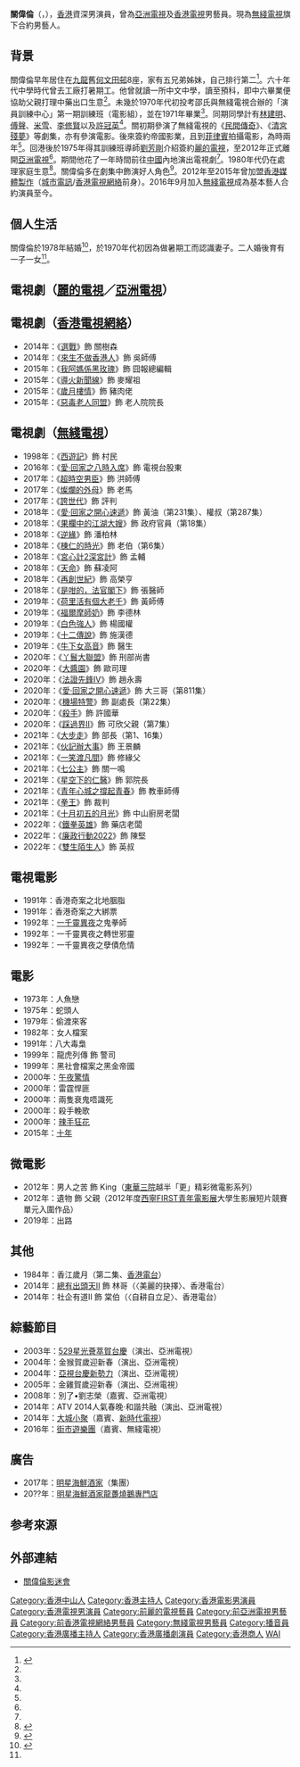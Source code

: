 {{not|關維麟|關偉}}
{{藝人
| 姓名 = 關偉倫
| 類型 = 男藝人
| 綽號 = 大俠、偉倫哥
| 羅馬拼音 = Kwan Wai Lun
| 出生日期 = {{birth date and age|1951|7|16}}<ref>{{Cite web |url=http://photo.hkmatters.com/%E5%A8%9B%E6%A8%82/%E9%A6%99%E6%B8%AF%E9%9B%BB%E8%A6%96?id=303081623131066&jfb1=1 |title=關偉倫生日 |access-date=2017-05-25 |archive-url=https://web.archive.org/web/20161112210154/http://photo.hkmatters.com/%E5%A8%9B%E6%A8%82/%E9%A6%99%E6%B8%AF%E9%9B%BB%E8%A6%96?id=303081623131066&jfb1=1#jfbalbum-1 |archive-date=2016-11-12 |dead-url=yes }}</ref>
| 出生地點 = {{CHN}}[[廣東省|廣東省]][[中山市|中山市]]
| 國籍 = {{CNHK}}
| 籍貫 = [[廣東省|廣東]][[中山市|中山]]
| 職業 = [[演員|演員]]、[[救生員|救生員]]、[[主持人|主持人]]、[[播音員|播音員]]
| 語言 = [[粵語|粵語]]、[[英語|英語]]、[[現代標準漢語|國語]]、[[中山市|中山話]]
| 教育程度 = 預科畢業
| 出道日期 = 1971年
| 配偶 = {{marriage|馬麗娟|1978}}
| 活躍年代 = 1971年至今
| 經紀公司 = [[亞洲電視|麗的電視]]（1975年-2012年）<br>[[HKTV|香港電視]]<ref>{{cite web |url=https://www.hktv.com.hk/press_admin/files_upload/PR_15Feb2013_C.pdf |title=香港電視台前幕後人員新春團拜 歡躍迎新禧 |last= |first= |date=2013-2-15 |website= |publisher=香港電視 |access-date=2020-5-25 |quote=}}</ref>（2012年-2015年）<br>[[TVB|無綫電視]]（2016年至今）
| 網站 = 
}}

'''關偉倫'''（{{lang-en|Alan Kwan Wai Lun}}，{{bd|1951年|7月16日|catIdx=K關}}），[[香港|香港]]資深男演員，曾為[[亞洲電視|亞洲電視]]及[[香港電視網絡|香港電視]]男藝員。現為[[無綫電視|無綫電視]]旗下合約男藝人。

==背景==
關偉倫早年居住在[[九龍|九龍]]舊[[何文田邨|何文田邨]]8座，家有五兄弟姊妹，自己排行第二<ref name="【關偉倫專訪】見證麗的亞視由盛而衰 關偉倫難忘一份人情味">{{cite web |url=https://www.mpweekly.com/entertainment/focus/local/20190727-164022 |title=【關偉倫專訪】見證麗的亞視由盛而衰 關偉倫難忘一份人情味 |last= |first= |date=2019-7-27 |website= |publisher=明周 |access-date=2020-5-25 |quote=}}</ref>。六十年代中學時代曾去工廠打暑期工。他曾就讀一所中文中學，讀至預科，即中六畢業便協助父親打理中藥出口生意<ref name="【關偉倫專訪】見證麗的亞視由盛而衰 關偉倫難忘一份人情味" />。未幾於1970年代初投考邵氏與無綫電視合辦的「演員訓練中心」第一期訓練班（電影組），並在1971年畢業<ref name="【關偉倫專訪】見證麗的亞視由盛而衰 關偉倫難忘一份人情味" />。同期同學計有[[林建明|林建明]]、[[傅聲|傅聲]]、[[米雪|米雪]]、[[李修賢|李修賢]]以及[[許冠英|許冠英]]<ref name="【關偉倫專訪】見證麗的亞視由盛而衰 關偉倫難忘一份人情味" />。關初期參演了無綫電視的《[[民間傳奇|民間傳奇]]》、《[[清宮殘夢|清宮殘夢]]》等劇集，亦有參演電影。後來簽約帝國影業，且到[[菲律賓|菲律賓]]拍攝電影，為時兩年<ref name="【關偉倫專訪】見證麗的亞視由盛而衰 關偉倫難忘一份人情味" />。回港後於1975年得其訓練班導師[[劉芳剛|劉芳剛]]介紹簽約[[麗的電視|麗的電視]]，至2012年正式離開[[亞洲電視|亞洲電視]]<ref name="【關偉倫專訪】見證麗的亞視由盛而衰 關偉倫難忘一份人情味" />。期間他花了一年時間前往[[中國|中國]]內地演出電視劇<ref name="【關偉倫專訪】見證麗的亞視由盛而衰 關偉倫難忘一份人情味" />。1980年代仍在處理家庭生意<ref>{{cite news | title=關偉倫從影十年 多數演老實角色 | url=https://mmis.hkpl.gov.hk/coverpage/-/coverpage/view?_coverpage_WAR_mmisportalportlet_hsf=%E9%97%9C%E5%81%89%E5%80%AB&_coverpage_WAR_mmisportalportlet_actual_q=%28%20verbatim_dc.collection%3A%28%22Old%5C%20HK%5C%20Newspapers%22%29%20%29%20AND+%28%20%28%20allTermsMandatory%3A%28true%29%20OR+all_dc.title%3A%28%E9%97%9C%E5%81%89%E5%80%AB%29%20OR+all_dc.creator%3A%28%E9%97%9C%E5%81%89%E5%80%AB%29%20OR+all_dc.contributor%3A%28%E9%97%9C%E5%81%89%E5%80%AB%29%20OR+all_dc.subject%3A%28%E9%97%9C%E5%81%89%E5%80%AB%29%20OR+fulltext%3A%28%E9%97%9C%E5%81%89%E5%80%AB%29%20OR+all_dc.description%3A%28%E9%97%9C%E5%81%89%E5%80%AB%29%20%29%20%29&_coverpage_WAR_mmisportalportlet_sort_field=score&p_r_p_-1078056564_c=QF757YsWv5%2FH7zGe%2FKF%2BFBNiQtdfA9Qd&_coverpage_WAR_mmisportalportlet_o=2&_coverpage_WAR_mmisportalportlet_sort_order=desc | pages=5  | publisher=工商晚報 | date=1982-4-1 | accessdate=2020-5-25 |quote= }}</ref>。關偉倫多在劇集中飾演好人角色<ref>{{cite news | title=葉振棠、葉潔馨和關偉倫盡訴心中情 | url=http://seattlechinesetimes.com/2016/03/23/ye-concert/ | format= | publisher=西城時報 | date=2016-3-23 | accessdate=2020-5-25 |quote= }}</ref>。2012年至2015年曾加盟[[香港媒體製作|香港媒體製作]]（[[城市電訊|城市電訊]]/[[香港電視網絡|香港電視網絡]]前身）。2016年9月加入[[無綫電視|無綫電視]]成為基本藝人合約演員至今。

==個人生活==
關偉倫於1978年結婚<ref>{{cite news | title=關偉倫下月三日小登科 | url=https://mmis.hkpl.gov.hk/coverpage/-/coverpage/view?_coverpage_WAR_mmisportalportlet_hsf=%E9%97%9C%E5%81%89%E5%80%AB&_coverpage_WAR_mmisportalportlet_actual_q=%28%20verbatim_dc.collection%3A%28%22Old%5C%20HK%5C%20Newspapers%22%29%20%29%20AND+%28%20%28%20allTermsMandatory%3A%28true%29%20OR+all_dc.title%3A%28%E9%97%9C%E5%81%89%E5%80%AB%29%20OR+all_dc.creator%3A%28%E9%97%9C%E5%81%89%E5%80%AB%29%20OR+all_dc.contributor%3A%28%E9%97%9C%E5%81%89%E5%80%AB%29%20OR+all_dc.subject%3A%28%E9%97%9C%E5%81%89%E5%80%AB%29%20OR+fulltext%3A%28%E9%97%9C%E5%81%89%E5%80%AB%29%20OR+all_dc.description%3A%28%E9%97%9C%E5%81%89%E5%80%AB%29%20%29%20%29&_coverpage_WAR_mmisportalportlet_sort_field=score&p_r_p_-1078056564_c=QF757YsWv590sfJGwue6odJirOZQnNAE&_coverpage_WAR_mmisportalportlet_o=7&_coverpage_WAR_mmisportalportlet_sort_order=desc | pages=16  | publisher=華僑日報 | date=1978-3-25 | accessdate=2020-5-25 |quote= }}</ref>，於1970年代初因為做暑期工而認識妻子。二人婚後育有一子一女<ref name="【關偉倫專訪】見證麗的亞視由盛而衰 關偉倫難忘一份人情味" />。

== 電視劇（[[麗的電視|麗的電視]]／[[亞洲電視|亞洲電視]]） ==
{{columns-list|2|
*1976年：《[[大家姐_(電視劇)|大家姐]]》飾 亞倫
*1977年：《[[七武器|七武器]]》之孔雀翎 飾 秋鳳梧
*1977年：《[[浪淘沙_(1977年電視劇)|浪淘沙]]》 飾 胡澤生
*1977年：《[[電視人_(電視劇)|電視人]]》飾 宋寶明
*1978年：《[[巨星_(電視劇)|巨星]]》飾 律師
*1978年：《[[十二生肖_(電視劇)|十二生肖]]》
*1978年：《[[變色龍　(電視劇)|變色龍]]》飾 張子豪
*1979年：《[[沈勝衣|沈勝衣]]·十三殺手》飾 雍劍公子
*1979年：《[[天蠶變|天蠶變]]》飾 白石
*1979年：《[[天龍訣|天龍訣]]》飾 高升
*1980年：《[[浮生六劫|浮生六劫]]》飾 檢控官
*1980年：《[[大地恩情|大地恩情]]》飾 容勝
*1980年：《[[小小心願|小小心願]]》飾 律師
*1980年：《[[太極張三豐_(電視劇)|太極張三豐]]》飾 魏金
*1981年：《[[浴血太平山|浴血太平山]]》 飾 雞江 
*1981年：《[[大昏迷|大昏迷]]》 飾 血庫主管
*1981年：《[[對對糊|對對糊]]》飾 林經理
*1981年：《[[蕩寇志_(電視劇)|蕩寇志]]》 飾 官夲
*1983年：《[[唐伯虎三戲秋香|唐伯虎三戲秋香]]》飾 文徵明
*1983年：《[[少女慈禧|少女慈禧]]》飾 龔半倫
*1985年：《[[諸葛亮_(亞視電視劇集)|諸葛亮]]》飾 [[陸遜|陸遜]]
*1986年：《[[秦始皇　(香港電視劇)|秦始皇]]》飾 [[蒙恬|蒙恬]]
*1986年：《[[九月鷹飛　(電視劇)|九月鷹飛]]》
*1987年：《[[母親　(1977年電視劇)|母親]]》飾 何國威
*1987年：《[[新小五義|新小五義]]》
*1987年：《[[滿清十三皇朝|滿清十三皇朝]]·努爾哈赤》飾 [[代善|代善]]
*1987年：《[[滿清十三皇朝|滿清十三皇朝]]·皇太極》飾 [[代善|代善]]
*1987年：《[[滿清十三皇朝|滿清十三皇朝]]·順治》飾 [[代善|代善]]
*1987年：《[[成吉思汗　(亞洲電視劇集)|成吉思汗]]》飾 [[木華黎|木華黎]]
*1988年：《[[滿清十三皇朝|滿清十三皇朝]]·雍正》飾 [[張廷玉|張廷玉]]
*1989年：《[[安樂茶飯|安樂茶飯]]》 飾 余錫昌
*1989年：《[[夜琉璃|夜琉璃]]》
*1989年：《[[天堂夢|天堂夢]]》 飾 阮健強
*1989年：《[[皇家檔案|皇家檔案]]》飾 老麥
*1989年：《[[皇家檔案II|皇家檔案II]]》飾 阿華
*1989年：《[[皇家檔案III|皇家檔案III]]》飾 阿華
*1990年：《[[滿清十三皇朝|滿清十三皇朝]]·血染紫禁城》飾 文祥
*1990年：《[[我係Tuna_Fi|我係Tuna Fi]]》飾 勤表哥
*1990年：《[[滿清十三皇朝|滿清十三皇朝]]·皇城爭霸》飾 [[奕譞|醇親王奕譞]]
*1991年：《[[上海一九四九|上海一九四九]]》
*1991年：《[[中華英雄之中華傲訣|中華英雄之中華傲訣]]》飾 白楓
*1991年：《[[劍神不敗|劍神不敗]]》
*1992年：《[[摩登七十二家房客|摩登七十二家房客]]》
*1992年：《[[仙鶴神針|仙鶴神針]]》
*1993年：《[[新香港奇案|新香港奇案]]》
*1993年：《[[天蠶變之再與天比高|天蠶變之再與天比高]]》飾 地尊
*1993年：《[[銀狐|銀狐]]》
*1993年：《[[勝者為王Ⅲ王者之戰|勝者為王Ⅲ王者之戰]]》
*1994年：《[[戲王之王_(電視劇)|戲王之王]]》
*1994年：《[[中國教父Ⅱ再起風雲|中國教父Ⅱ再起風雲]]》飾 朱老闆
*1994年：《[[岳飛傳|岳飛傳]]》飾 王佐
*1994年：《[[郎心如鐵_(1994年電視劇)|郎心如鐵]]》（又名《失落真心》）飾 肥佬波/趙老編
*1994年：《[[碧血青天楊家將|碧血青天楊家將]]》飾 王顯
*1994年：《[[碧血青天珍珠旗|碧血青天珍珠旗]]》飾 營長
*1994年：《[[少林義士洪熙官|少林義士洪熙官]]》飾 知縣
*1994年：《[[九王奪位|九王奪位]]》飾 鄂爾泰
*1995年：《[[九品芝麻官　(電視劇)|九品芝麻官]]》飾 洪發
*1995年：《[[新包青天|新包青天]]·殺母狀元》飾 江哥
*1995年：《[[新包青天|新包青天]]·審白毛》飾 包勤
*1995年：《[[新包青天|新包青天]]·鐵丘墳》飾 閻王
*1995年：《[[新包青天|新包青天]]·殉情記》飾 楊三叔
*1995年：《[[新包青天|新包青天]]·義膽柔情》飾 王岡
*1995年：《[[新包青天|新包青天]]·弒夫記》飾 何進
*1995年：《[[新包青天|新包青天]]·滄海月明珠有淚》飾 金祿
*1995年：《[[新包青天|新包青天]]·仇之劍》飾 夏侯忠
*1995年：《[[新包青天|新包青天]]·大執法》飾 蘇賢光
*1995年：《[[新包青天|新包青天]]·英列千秋》飾 金大成
*1995年：《[[精武門　(電視劇)|精武門]]》飾 鄧添
*1996年：《[[我和春天有個約會|我和春天有個約會]]》飾 Philip
*1996年：《[[再見艷陽天|再見艷陽天]]》飾 余九叔
*1996年：《[[坊間傳奇|坊間傳奇]]·八喜圖》
*1996年：《[[坊間傳奇|坊間傳奇]]·玉堂春》
*1996年：《[[坊間傳奇|坊間傳奇]]·甘戴綠頭巾》
*1996年：《[[真相_(亞洲電視劇集)|真相]]》飾 羅永賢
*1996年：《[[劍嘯江湖|劍嘯江湖]]》飾 林邦
*1996年：《[[萬事勝意|萬事勝意]]》飾 杜Sir
*1997年：《[[等著你回來|等著你回來]]》飾 羅局長
*1997年：《[[國際刑警1997|國際刑警1997]]·傘之輓歌》飾 黑崎
*1997年：《[[國際刑警1997|國際刑警1997]]·轟天屠龍》
*1997年：《[[雪花神劍|雪花神劍]]》飾 周佩
*1997年：《[[97變色龍|97變色龍]]》飾 叉燒
*1997年：《[[我來自潮州|我來自潮州]]》飾 沙展
*1997年：《[[著數一族|著數一族]]》
*1998年：《[[流氓·律師|流氓·律師]]》飾 律師
*1998年：《[[與狼共枕|與狼共枕]]》飾 關經理
*1998年：《[[我和殭屍有個約會|我和殭屍有個約會]]》飾 何伯
*1998年：《[[穆桂英大破天門陣|穆桂英大破天門陣]]》飾 迭剌
*1998年：《[[穆桂英十二寡婦征西|穆桂英十二寡婦征西]]》
*1998年：《[[我來自廣州|我來自廣州]]》飾 鄧團長
*1998年：《[[曲終情未了|曲終情未了]]》飾 馬醫生
*1999年：《[[非常女警|非常女警]]》
*1999年：《[[南海十三郎　(電視劇)|南海十三郎]]》飾 國軍營長
*2000年：《[[你想的愛|你想的愛]]》飾 吳耀威
*2000年：《[[世紀之戰|世紀之戰]]》飾 馬田
*2000年：《[[電視風雲|電視風雲]]》
*2001年：《[[俠骨仁心　(電視劇)|俠骨仁心]]》
*2001年：《[[縱橫天下　(電視劇)|縱橫天下]]》
*2001年：《[[騷東坡|騷東坡]]》飾 陸捕頭
*2001年：《[[非常好警|非常好警]]》飾 律師
*2001年：《[[大地遺孤|大地遺孤]]》飾 曾青風/胡緒金
*2001年：《[[搶槓夫妻|搶槓夫妻]]》飾 偵探阿德
*2002年：《[[親子情未了|親子情未了]]》飾 周先生
*2002年：《[[女俠丁叮噹|女俠丁叮噹]]》飾 天狼法師
*2002年：《[[有求必應_(電視劇)|有求必應]]》飾 銀行經理
*2002年：《[[8號巴士站站情|8號巴士站站情]]》飾 阿湯
*2002年：《[[吉祥任務|吉祥任務]]》飾 雜誌社職員
*2002年：《[[子是故人來|子是故人來]]》飾 張老闆
*2002年：《[[暴風型警|暴風型警]]》飾 律師
*2003年：《[[萬家燈火_(電視劇)|萬家燈火]]》飾 余六斤
*2004年：《[[愛在有情天|愛在有情天]]》飾 古贊祥
*2004年：《[[我和殭屍有個約會Ⅲ之永恆角度|我和殭屍有個約會Ⅲ之永恆角度]]》飾 陳Sir
*2004年：《[[爸爸兩邊走|爸爸兩邊走]]》飾 李軍尚
*2005年：《[[危險人物　(電視劇)|危險人物]]·八仙飯店》飾 關Sir
*2005年：《[[爸爸向前走|爸爸向前走]]》飾 李軍尚
*2006年：《[[香港奇案實錄|香港奇案實錄]]·重裝悍匪》飾 李Sir
*2006年：《[[情陷夜中環2|情陷夜中環2]]》飾 泉叔
*2006年：《[[大城小故事|大城小故事]]》飾 陳有品
*2006年：《[[義無反顧|義無反顧]]》飾 鐘南
*2007年：《[[靈捨不同|靈捨不同]]》飾 琦父
*2007年：《[[十六不搭喜趣來|十六不搭喜趣來]]》飾 羅定斌
*2009年：《[[東邊西邊|東邊西邊]]》飾 張興國
*2010年：《[[法網群英|法網群英]]》飾 彭國邦
}}

== 電視劇（[[香港電視網絡|香港電視網絡]]） ==
*2014年：《[[選戰|選戰]]》飾 關樹森
*2014年：《[[來生不做香港人|來生不做香港人]]》飾 吳師傅
*2015年：《[[我阿媽係黑玫瑰|我阿媽係黑玫瑰]]》飾 囧報總編輯
*2015年：《[[導火新聞線|導火新聞線]]》飾 麥耀祖
*2015年：《[[歲月樓情|歲月樓情]]》飾 豬肉佬
*2015年：《[[惡毒老人同盟|惡毒老人同盟]]》飾 老人院院長

==電視劇（[[無綫電視|無綫電視]]）==
*1998年：《[[西遊記（貳）|西遊記]]》飾 村民
*2016年：《[[愛·回家之八時入席|愛·回家之八時入席]]》飾 電視台股東
*2017年：《[[超時空男臣|超時空男臣]]》飾 洪師傅
*2017年：《[[燦爛的外母|燦爛的外母]]》飾 老馬
*2017年：《[[誇世代|誇世代]]》飾 評判
*2018年：《[[愛·回家之開心速遞|愛·回家之開心速遞]]》飾 黃油（第231集）、權叔（第287集）
*2018年：《[[果欄中的江湖大嫂|果欄中的江湖大嫂]]》飾 政府官員（第18集）
*2018年：《[[逆緣|逆緣]]》飾 潘柏林
*2018年：《[[棟仁的時光|棟仁的時光]]》飾 老伯（第6集）
*2018年：《[[宮心計2深宮計|宮心計2深宮計]]》飾 孟輔
*2018年：《[[天命_(無綫電視劇)|天命]]》飾 蘇凌阿
*2018年：《[[再創世紀|再創世紀]]》飾 高榮亨
*2018年：《[[是咁的，法官閣下|是咁的，法官閣下]]》飾 張醫師
*2019年：《[[荷里活有個大老千|荷里活有個大老千]]》飾 黃師傅
*2019年：《[[福爾摩師奶|福爾摩師奶]]》飾 李德林
*2019年：《[[白色強人|白色強人]]》飾 楊國權
*2019年：《[[十二傳說|十二傳說]]》飾 施漢德
*2019年：《[[牛下女高音|牛下女高音]]》飾 醫生
*2020年：《[[丫鬟大聯盟|丫鬟大聯盟]]》飾 刑部尚書
*2020年：《[[大醬園|大醬園]]》飾 歐司理
*2020年：《[[法證先鋒IV|法證先鋒IV]]》飾 趙永壽
*2020年：《[[愛·回家之開心速遞|愛·回家之開心速遞]]》飾 大三哥（第811集）
*2020年：《[[機場特警_(無綫電視劇)|機場特警]]》飾 副處長（第22集）
*2020年：《[[殺手_(無綫電視劇)|殺手]]》飾 許國華
*2020年：《[[踩過界II|踩過界II]]》飾 可欣父親（第7集）
*2021年：《[[大步走|大步走]]》飾 部長（第1、16集）
*2021年：《[[伙記辦大事|伙記辦大事]]》飾 王景麟
*2021年：《[[一笑渡凡間|一笑渡凡間]]》飾 修緣父
*2021年：《[[七公主_(無綫電視劇)|七公主]]》飾 關一鳴
*2021年：《[[星空下的仁醫|星空下的仁醫]]》飾 郭院長
*2021年：《[[青年心城之撐起青春|青年心城之撐起青春]]》飾 教車師傅
*2021年：《[[拳王_(2021年電視劇)|拳王]]》飾 裁判
*2021年：《[[十月初五的月光_(2021年電視劇)|十月初五的月光]]》飾 中山廚房老闆
*2022年：《[[鐵拳英雄|鐵拳英雄]]》飾 藥店老闆
*2022年：《[[廉政行動2022|廉政行動2022]]》飾 陳堅
*2022年：《[[雙生陌生人|雙生陌生人]]》飾 英叔

== 電視電影 ==
*1991年：香港奇案之北地胭脂
*1991年：香港奇案之大綁票
*1992年：[[一千靈異夜|一千靈異夜]]之鬼拳師
*1992年：一千靈異夜之轉世邪靈
*1992年：一千靈異夜之孽債危情

== 電影 ==
*1973年：人魚戀 	 	 
*1975年：蛇頭人 	 	 
*1979年：偷渡來客 	 	 
*1982年：女人檔案 	 	 
*1991年：八大毒梟 	 	 
*1999年：龍虎列傳 飾 警司	
*1999年：黑社會檔案之黑金帝國	 	 
*2000年：[[午夜驚情|午夜驚情]]	 	 
*2000年：雷霆悍匪 	 
*2000年：兩隻衰鬼唔識死  	 
*2000年：殺手輓歌	 	 
*2000年：[[辣手狂花|辣手狂花]]	 	 
*2015年：[[十年_(電影)|十年]]

== 微電影 ==
*2012年：男人之苦 飾 King（[[東華三院|東華三院]]越半「更」精彩微電影系列）
*2012年：遺物 飾 父親（2012年度[[西寧FIRST青年電影展|西寧FIRST青年電影展]]大學生影展短片競賽單元入圍作品）
*2019年：出路

==其他==
*1984年：香江歲月（第二集、[[香港電台|香港電台]]）
*2014年：[[總有出頭天II|總有出頭天II]] 飾 林哥（〈美麗的抉擇〉、香港電台）
*2014年：社企有道II 飾 棠伯（〈自耕自立足〉、香港電台）

== 綜藝節目 ==
*2003年：[[亞洲電視台慶|529星光薈萃賀台慶]]（演出、亞洲電視）
*2004年：金猴賀歲迎新春（演出、亞洲電視）
*2004年：[[亞洲電視台慶|亞視台慶新勢力]]（演出、亞洲電視）
*2005年：金雞賀歲迎新春（演出、亞洲電視）
*2008年：別了•劉志榮（嘉賓、亞洲電視）
*2014年：ATV 2014人氣春晚‧和諧共融（演出、亞洲電視）
*2014年：[[大城小聚|大城小聚]]（嘉賓、[[新時代電視|新時代電視]]）
*2016年：[[街市遊樂團|街市遊樂團]]（嘉賓、無綫電視）

==廣告==
*2017年：[[明星海鮮酒家|明星海鮮酒家]]（集團）
*20??年：[[明星海鮮酒家龍躉燒鵝專門店|明星海鮮酒家龍躉燒鵝專門店]]

==参考來源==
{{reflist}}

== 外部連結 ==
*[https://www.facebook.com/pg/%E9%97%9C%E5%81%89%E5%80%AB%E5%BD%B1%E8%BF%B7%E6%9C%83-Alan-Kwan-Fans-Club-1093768373973316/posts/ 關偉倫影迷會]

{{DEFAULTSORT:KWAN}}
[[Category:香港中山人|Category:香港中山人]]
[[Category:香港主持人|Category:香港主持人]]
[[Category:香港電影男演員|Category:香港電影男演員]]
[[Category:香港電視男演員|Category:香港電視男演員]]
[[Category:前麗的電視藝員|Category:前麗的電視藝員]]
[[Category:前亞洲電視男藝員|Category:前亞洲電視男藝員]]
[[Category:前香港電視網絡男藝員|Category:前香港電視網絡男藝員]]
[[Category:無綫電視男藝員|Category:無綫電視男藝員]]
[[Category:播音員|Category:播音員]]
[[Category:香港廣播主持人|Category:香港廣播主持人]]
[[Category:香港廣播劇演員|Category:香港廣播劇演員]]
[[Category:香港商人|Category:香港商人]]
[[Category:關姓|WAI]]
